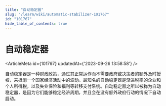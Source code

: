 ```yaml
---
title: "自动稳定器"
slug: "/learn/wiki/automatic-stabilizer-101767"
id: "101767"
hide_table_of_contents: true
---
```



# 自动稳定器

<ArticleMeta id={101767} updatedAt={'2023-09-26 13:58:58'} />
<div className='border-solid border-b border-t-0 my-4 border-[var(--ifm-color-gray-300)]' />

自动稳定器是一种财政政策，通过其正常运作而不需要政府或决策者的额外及时授权，来抵消一个国家经济活动中的波动。最知名的自动稳定器是渐进税率的企业和个人所得税，以及失业保险和福利等转移支付系统。自动稳定器之所以被称为自动稳定器，是因为它们能够稳定经济周期，并且会在没有额外政府行动的情况下自动启动。
